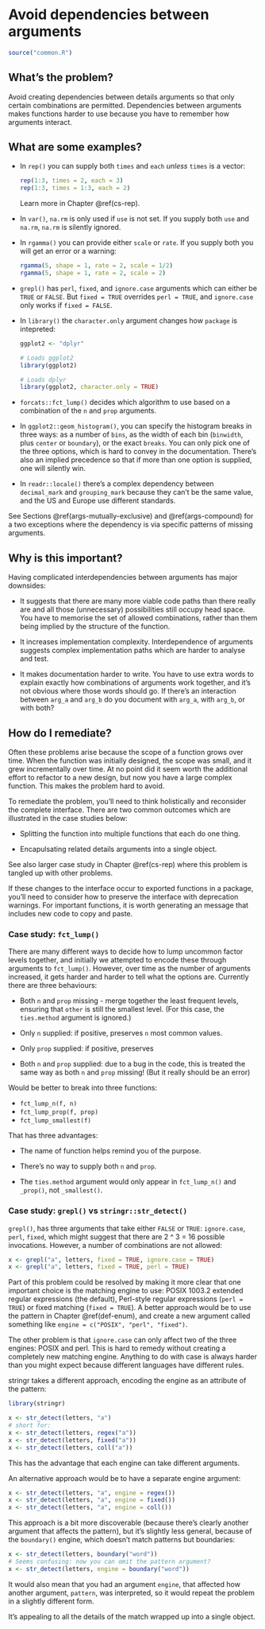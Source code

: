 # Avoid dependencies between arguments {#args-independence}

```r
source("common.R")
```

## What's the problem?

Avoid creating dependencies between details arguments so that only certain combinations are permitted. Dependencies between arguments makes functions harder to use because you have to remember how arguments interact.

## What are some examples?

*   In `rep()` you can supply both `times` and `each` _unless_
    `times` is a vector:
    
    ```r
    rep(1:3, times = 2, each = 3)
    rep(1:3, times = 1:3, each = 2)
    ```
    
    Learn more in Chapter \@ref(cs-rep).
    
*   In `var()`, `na.rm` is only used if `use` is not set. If you supply both 
    `use` and `na.rm`, `na.rm` is silently ignored.

*   In `rgamma()` you can provide either `scale` or `rate`. If you supply both
    you will get an error or a warning:
  
    ```r
    rgamma(5, shape = 1, rate = 2, scale = 1/2)
    rgamma(5, shape = 1, rate = 2, scale = 2)
    ```

*   `grepl()` has `perl`, `fixed`, and `ignore.case` arguments which can
    either be `TRUE` or `FALSE`. But `fixed = TRUE` overrides `perl = TRUE`, 
    and `ignore.case` only works if `fixed = FALSE`.
    
*   In `library()` the `character.only` argument changes how `package` is
    intepreted:
    
    ```r
    ggplot2 <- "dplyr"
    
    # Loads ggplot2
    library(ggplot2)
    
    # Loads dplyr
    library(ggplot2, character.only = TRUE)
    ```

*   `forcats::fct_lump()` decides which algorithm to use based on a 
    combination of the `n` and `prop` arguments.

*   In `ggplot2::geom_histogram()`, you can specify the histogram breaks in 
    three ways: as a number of `bins`, as the width of each bin (`binwidth`, 
    plus `center` or `boundary`), or the exact `breaks`. You can only pick 
    one of the three options, which is hard to convey in the documentation.
    There's also an implied precedence so that if more than one option is 
    supplied, one will silently win.

*   In `readr::locale()` there's a complex dependency between `decimal_mark` 
    and `grouping_mark` because they can't be the same value, and the US and 
    Europe use different standards.

See Sections \@ref(args-mutually-exclusive) and \@ref(args-compound) for a two exceptions where the dependency is via specific patterns of missing arguments.

## Why is this important?

Having complicated interdependencies between arguments has major downsides:

* It suggests that there are many more viable code paths than there really
  are and all those (unnecessary) possibilities still occupy head space.
  You have to memorise the set of allowed combinations, rather than
  them being implied by the structure of the function.

* It increases implementation complexity. Interdependence of arguments
  suggests complex implementation paths which are harder to analyse and
  test.
  
* It makes documentation harder to write. You have to use extra words to
  explain exactly how combinations of arguments work together, and it's not
  obvious where those words should go. If there's an interaction between
  `arg_a` and `arg_b` do you document with `arg_a`, with `arg_b`, or with
  both?

## How do I remediate?

Often these problems arise because the scope of a function grows over time. When the function was initially designed, the scope was small, and it grew incrementally over time. At no point did it seem worth the additional effort to refactor to a new design, but now you have a large complex function. This makes the problem hard to avoid.

To remediate the problem, you'll need to think holistically and reconsider the complete interface. There are two common outcomes which are illustrated in the case studies below:

* Splitting the function into multiple functions that each do one thing.

* Encapulsating related details arguments into a single object.

See also larger case study in Chapter \@ref(cs-rep) where this problem is tangled up with other problems.

If these changes to the interface occur to exported functions in a package, you'll need to consider how to preserve the interface with deprecation warnings. For important functions, it is worth generating an message that includes new code to copy and paste.

### Case study: `fct_lump()` {#cs-fct-lump}

There are many different ways to decide how to lump uncommon factor levels together, and initially we attempted to encode these through arguments to `fct_lump()`. However, over time as the number of arguments increased, it gets harder and harder to tell what the options are. Currently there are three behaviours:

* Both `n` and `prop` missing - merge together the least
  frequent levels, ensuring that `other` is still the smallest level.
  (For this case, the `ties.method` argument is ignored.)
  
* Only `n` supplied: if positive, preserves `n` most common values. 

* Only `prop` supplied: if positive, preserves 

* Both `n` and `prop` supplied: due to a bug in the code, this is treated
  the same way as both `n` and `prop` missing! (But it really should be an 
  error)

Would be better to break into three functions:

* `fct_lump_n(f, n)`
* `fct_lump_prop(f, prop)`
* `fct_lump_smallest(f)`

That has three advantages:

* The name of function helps remind you of the purpose.

* There's no way to supply both `n` and `prop`.

* The `ties.method` argument would only appear in `fct_lump_n()` and `_prop()`,
  not `_smallest()`.

### Case study: `grepl()` vs `stringr::str_detect()`

<!-- 
https://github.com/wch/r-source/blob/trunk/src/main/grep.c#L891-L1151 -->

`grepl()`, has three arguments that take either `FALSE` or `TRUE`: `ignore.case`, `perl`, `fixed`, which might suggest that there are 2 ^ 3 = 16 possible invocations. However, a number of combinations are not allowed:

```r
x <- grepl("a", letters, fixed = TRUE, ignore.case = TRUE)
x <- grepl("a", letters, fixed = TRUE, perl = TRUE)
```

Part of this problem could be resolved by making it more clear that one important choice is the matching engine to use:  POSIX 1003.2 extended regular expressions (the default), Perl-style regular expressions (`perl = TRUE`) or fixed matching (`fixed = TRUE`). A better approach would be to use the pattern in Chapter \@ref(def-enum), and create a new argument called something like `engine = c("POSIX", "perl", "fixed")`.

The other problem is that `ignore.case` can only affect two of the three engines: POSIX and perl. This is hard to remedy without creating a completely new matching engine. Anything to do with case is always harder than you might expect because different languages have different rules.

stringr takes a different approach, encoding the engine as an attribute of the pattern:

```r
library(stringr)

x <- str_detect(letters, "a")
# short for:
x <- str_detect(letters, regex("a"))
x <- str_detect(letters, fixed("a"))
x <- str_detect(letters, coll("a"))
```

This has the advantage that each engine can take different arguments. 

An alternative approach would be to have a separate engine argument:

```r
x <- str_detect(letters, "a", engine = regex())
x <- str_detect(letters, "a", engine = fixed())
x <- str_detect(letters, "a", engine = coll())
```

This approach is a bit more discoverable (because there's clearly another argument that affects the pattern), but it's slightly less general, because of the `boundary()` engine, which doesn't match patterns but boundaries:

```r
x <- str_detect(letters, boundary("word"))
# Seems confusing: now you can omit the pattern argument?
x <- str_detect(letters, engine = boundary("word"))
```

It would also mean that you had an argument `engine`, that affected how another argument, `pattern`, was interpreted, so it would repeat the problem in a slightly different form.

It's appealing to all the details of the match wrapped up into a single object. 
